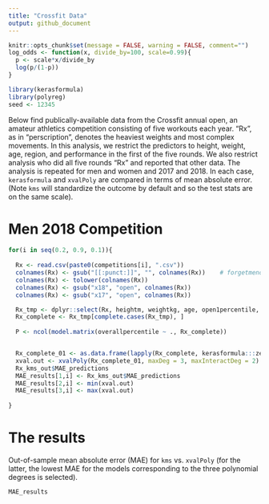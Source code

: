 ```yaml
---
title: "Crossfit Data"
output: github_document
---
```


```r
knitr::opts_chunk$set(message = FALSE, warning = FALSE, comment="")
log_odds <- function(x, divide_by=100, scale=0.99){
  p <- scale*x/divide_by
  log(p/(1-p))
}

```

```r
library(kerasformula)
library(polyreg)
seed <- 12345
```

Below find publically-available data from the Crossfit annual open, an amateur athletics competition consisting of five workouts each year. "Rx", as in "perscription", denotes the heaviest weights and most complex movements. In this analysis, we restrict the predictors to height, weight, age, region, and performance in the first of the five rounds. We also restrict analysis who did all five rounds "Rx" and reported that other data. The analysis is repeated for men and women and 2017 and 2018. In each case, `kerasformula` and `xvalPoly` are compared in terms of mean absolute error. (Note `kms` will standardize the outcome by default and so the test stats are on the same scale).

# Men 2018 Competition

```r
for(i in seq(0.2, 0.9, 0.1)){
  
  Rx <- read.csv(paste0(competitions[i], ".csv"))
  colnames(Rx) <- gsub("[[:punct:]]", "", colnames(Rx))    # forgetmenot
  colnames(Rx) <- tolower(colnames(Rx))
  colnames(Rx) <- gsub("x18", "open", colnames(Rx))
  colnames(Rx) <- gsub("x17", "open", colnames(Rx))

  Rx_tmp <- dplyr::select(Rx, heightm, weightkg, age, open1percentile, overallpercentile)
  Rx_complete <- Rx_tmp[complete.cases(Rx_tmp), ]
  
  P <- ncol(model.matrix(overallpercentile ~ ., Rx_complete))


  Rx_complete_01 <- as.data.frame(lapply(Rx_complete, kerasformula:::zero_one))
  xval.out <- xvalPoly(Rx_complete_01, maxDeg = 3, maxInteractDeg = 2)
  Rx_kms_out$MAE_predictions
  MAE_results[1,i] <- Rx_kms_out$MAE_predictions
  MAE_results[2,i] <- min(xval.out)
  MAE_results[3,i] <- max(xval.out)
  
}

```
# The results

Out-of-sample mean absolute error (MAE) for `kms` vs. `xvalPoly` (for the latter, the lowest MAE for the models corresponding to the three polynomial degrees is selected).
```r
MAE_results
```
